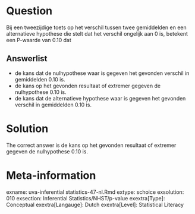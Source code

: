 Question
========

Bij een tweezijdige toets op het verschil tussen twee gemiddelden en een alternatieve hypothese die stelt dat het verschil ongelijk aan 0 is, betekent een P-waarde van 0.10 dat

Answerlist
----------
* de kans dat de nulhypothese waar is gegeven het gevonden verschil in gemiddelden 0.10 is.
* de kans op het gevonden resultaat of extremer gegeven de nulhypothese 0.10 is.
* de kans dat de alternatieve hypothese waar is gegeven het gevonden verschil in gemiddelden 0.10 is.

Solution
========

The correct answer is  de kans op het gevonden resultaat of extremer gegeven de nulhypothese 0.10 is.

Meta-information
================
exname: uva-inferential statistics-47-nl.Rmd
extype: schoice
exsolution: 010
exsection: Inferential Statistics/NHST/p-value
exextra[Type]: Conceptual
exextra[Langauge]: Dutch
exextra[Level]: Statistical Literacy
